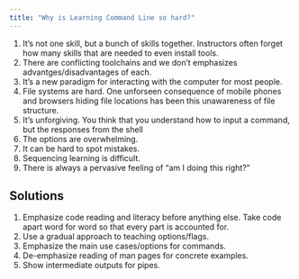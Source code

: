 ```yaml
---
title: "Why is Learning Command Line so hard?"
---
```


1. It's not one skill, but a bunch of skills together. Instructors often forget how many skills that are needed to even install tools. 
1. There are conflicting toolchains and we don't emphasizes advantges/disadvantages of each.
1. It's a new paradigm for interacting with the computer for most people.
1. File systems are hard. One unforseen consequence of mobile phones and browsers hiding file locations has been this unawareness of file structure. 
1. It's unforgiving. You think that you understand how to input a command, but the responses from the shell 
1. The options are overwhelming.
1. It can be hard to spot mistakes. 
1. Sequencing learning is difficult.
1. There is always a pervasive feeling of "am I doing this right?"


## Solutions

1. Emphasize code reading and literacy before anything else. Take code apart word for word so that every part is accounted for. 
1. Use a gradual approach to teaching options/flags.
1. Emphasize the main use cases/options for commands.
1. De-emphasize reading of man pages for concrete examples. 
1. Show intermediate outputs for pipes. 